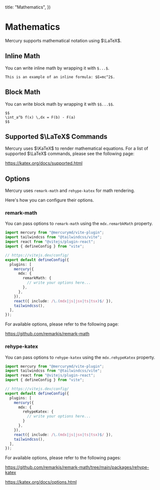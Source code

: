 
  title: "Mathematics",
})

# Mathematics

Mercury supports mathematical notation using $\LaTeX$.

## Inline Math

You can write inline math by wrapping it with `$...$`.

```mdx
This is an example of an inline formula: $E=mc^2$.
```

## Block Math

You can write block math by wrapping it with `$$...$$`.

```mdx
$$
\int_a^b f(x) \,dx = F(b) - F(a)
$$
```

## Supported $\LaTeX$ Commands

Mercury uses $\KaTeX$ to render mathematical equations.
For a list of supported $\LaTeX$ commands, please see the following page:

https://katex.org/docs/supported.html

## Options

Mercury uses `remark-math` and `rehype-katex` for math rendering.

Here's how you can configure their options.

### remark-math

You can pass options to `remark-math` using the `mdx.remarbkMath` property.

```ts title="vite.config.ts" {11-13}
import mercury from "@mercurymd/vite-plugin";
import tailwindcss from "@tailwindcss/vite";
import react from "@vitejs/plugin-react";
import { defineConfig } from "vite";

// https://vitejs.dev/config/
export default defineConfig({
  plugins: [
    mercury({
      mdx: {
        remarkMath: {
          // write your options here...
        },
      },
    }),
    react({ include: /\.(mdx|js|jsx|ts|tsx)$/ }),
    tailwindcss(),
  ],
});
```

For available options, please refer to the following page:

https://github.com/remarkjs/remark-math

### rehype-katex

You can pass options to `rehype-katex` using the `mdx.rehypeKatex` property.

```ts title="vite.config.ts" {11-13}
import mercury from "@mercurymd/vite-plugin";
import tailwindcss from "@tailwindcss/vite";
import react from "@vitejs/plugin-react";
import { defineConfig } from "vite";

// https://vitejs.dev/config/
export default defineConfig({
  plugins: [
    mercury({
      mdx: {
        rehypeKatex: {
          // write your options here...
        }
      },
    }),
    react({ include: /\.(mdx|js|jsx|ts|tsx)$/ }),
    tailwindcss(),
  ],
});
```

For available options, please refer to the following pages:

https://github.com/remarkjs/remark-math/tree/main/packages/rehype-katex

https://katex.org/docs/options.html
